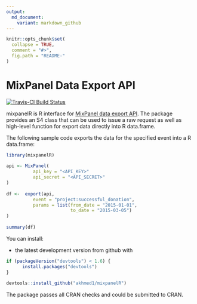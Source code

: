 ```yaml
---
output:
  md_document:
    variant: markdown_github
---
```


<!-- README.md is generated from README.Rmd. Please edit that file -->

```r
knitr::opts_chunk$set(
  collapse = TRUE,
  comment = "#>",
  fig.path = "README-"
)
```

# MixPanel Data Export API

[![Travis-CI Build Status](https://travis-ci.org/akhmed1/mixpanelR.svg?branch=master)](https://travis-ci.org/akhmed1/mixpanelR)

mixpanelR is R interface for [MixPanel data export API](https://mixpanel.com/docs/api-documentation/data-export-api).
The package provides an S4 class that can be used to issue a raw request as well as high-level function for export data directly into R data.frame.

The following sample code exports the data for the specified event into a R data.frame:

``` R
library(mixpanelR)
    
api <- MixPanel(
          api_key = "<API_KEY>"
          api_secret = "<API_SECRET>"
)
    
df <-  export(api,
          event = "project:successful_donation",
          params = list(from_date = "2015-01-01",
                        to_date = "2015-03-05")
)
    
summary(df)
```

You can install:

* the latest development version from github with

``` R
if (packageVersion("devtools") < 1.6) {
      install.packages("devtools")
}
    
devtools::install_github("akhmed1/mixpanelR")
```

The package passes all CRAN checks and could be submitted to CRAN.
